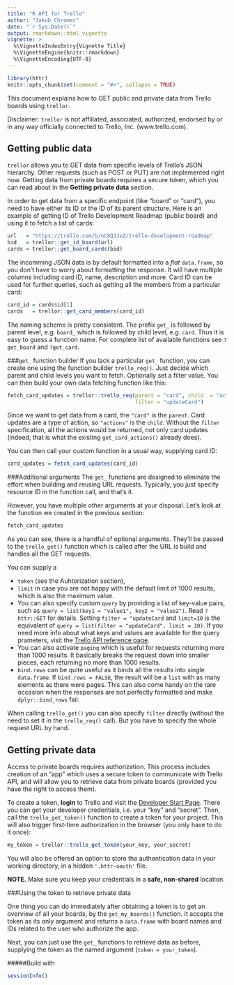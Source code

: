 ```yaml
---
title: "R API for Trello"
author: "Jakub Chromec"
date: "`r Sys.Date()`"
output: rmarkdown::html_vignette
vignette: >
  %\VignetteIndexEntry{Vignette Title}
  %\VignetteEngine{knitr::rmarkdown}
  %\VignetteEncoding{UTF-8}
---
```


```r
library(httr)
knitr::opts_chunk$set(comment = "#>", collapse = TRUE)
```

This document explains how to GET public and private data from Trello boards using `trellor`.

Disclaimer: `trellor` is not affiliated, associated, authorized, endorsed by or in any way officially connected to Trello, Inc. (www.trello.com).

Getting public data
-------------------

`trellor` allows you to GET data from specific levels of Trello's JSON hierarchy. Other requests (such as POST or PUT) are not implemented right now. Getting data from private boards requires a secure token, which you can read about in the **Getting private data** section.

In order to get data from a specific endpoint (like "board" or "card"), you need to have either its ID or the ID of its parent structure. Here is an example of getting ID of Trello Development Roadmap (public board) and using it to fetch a list of cards:

```r
url   = "https://trello.com/b/nC8QJJoZ/trello-development-roadmap"
bid   = trellor::get_id_board(url)
cards = trellor::get_board_cards(bid)
```

The incomming JSON data is by default formatted into a *flat* `data.frame`, so you don't have to worry about formatting the response. It will have multiple columns including card ID, name, description and more. Card ID can be used for further queries, such as getting all the members from a particular card:

```r
card_id = cards$id[1]
cards   = trellor::get_card_members(card_id)
```

The naming scheme is pretty consistent. The prefix `get_` is followed by parent level, e.g. `board_` which is followed by child level, e.g. `card`. Thus it is easy to guess a function name. For complete list of available functions see `?get_board` and `?get_card`.

###`get_` function builder
If you lack a particular `get_` function, you can create one using the function builder `trello_req()`. Just decide which parent and child levels you want to fetch. Optionally set a filter value. You can then build your own data fetching function like this:

```r
fetch_card_updates = trellor::trello_req(parent = "card", child  = "actions", 
                                         filter = "updateCard")
```

Since we want to get data from a card, the `"card"` is the `parent`. Card updates are a type of action, so `"actions"` is the `child`. Without the `filter` specification, all the actions would be returned, not only card updates (indeed, that is what the existing `get_card_actions()` already does).

You can then call your custom function in a usual way, supplying card ID:

```r
card_updates = fetch_card_updates(card_id)
```

###Additional arguments
The `get_` functions are designed to eliminate the effort when building and reusing URL requests. Typically, you just specify resource ID in the function call, and that's it.

However, you have multiple other arguments at your disposal. Let's look at the function we created in the previous section:

```r
fetch_card_updates
```

As you can see, there is a handful of optional arguments. They'll be passed to the `trello_get()` function which is called after the URL is build and handles all the GET requests.

You can supply a 

* `token` (see the Auhtorization section), 
* `limit` in case you are not happy with the default limit of 1000 results, which is also the maximum value. 
* You can also specify custom `query` by providing a list of key-value pairs, such as `query = list(key1 = "value1", key2 = "value2")`. Read `?httr::GET` for details. Setting `filter = "updateCard` and `limit=10` is the equivalent of `query = list(filter = "updateCard", limit = 10)`. If you need more info about what keys and values are available for the query prameters, visit the [Trello API reference page](https://developers.trello.com/advanced-reference).
* You can also activate `paging` which is useful for requests returning more than 1000 results. It basically breaks the request down into smaller pieces, each returning no more than 1000 results.
* `bind.rows` can be quite useful as it binds all the results into single `data.frame`. If `bind.rows = FALSE`, the result will be a `list` with as many elements as there were pages. This can also come handy on the rare occasion when the responses are not perfectly formatted and make `dplyr::bind_rows` fail.

When calling `trello_get()` you can also specify `filter` directly (without the need to set it in the `trello_req()` call). But you have to specify the whole request URL by hand.

Getting private data
----------------------

Access to private boards requires authorization. This process includes creation of an "app" which uses a secure token to communicate with Trello API, and will allow you to retrieve data from private boards (provided you have the right to access them).

To create a token, **login** to Trello and visit the [Developer Start Page](https://developers.trello.com/get-started/start-building#connect). There you can get your developer credentials, i.e. your "key" and "secret". Then, call the `trello_get_token()` function to create a token for your project. This will also trigger first-time authorization in the browser (you only have to do it once):

```r
my_token = trellor::trello_get_token(your_key, your_secret)
```

You will also be offered an option to store the authentication data in your working directory, in a hidden `'.httr-oauth'` file.

**NOTE.** Make sure you keep your credentials in a **safe, non-shared** location.

###Using the token to retrieve private data

One thing you can do immediately after obtaining a token is to get an overview of all your boards, by the `get_my_boards()` function. It accepts the token as its only argument and returns a `data.frame` with board names and IDs related to the user who authorize the app.

Next, you can just use the `get_` functions to retrieve data as before, supplying the token as the named argument (`token = your_token`).

#####Build with

```r
sessionInfo()
```
